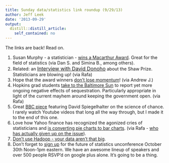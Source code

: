 ```yaml
---
title: Sunday data/statistics link roundup (9/29/13)
author: Jeff Leek
date: '2013-09-29'
output:
  distill::distill_article:
    self_contained: no
---
```


The links are back! Read on.

  1. <span style="line-height: 15.994318008422852px;">Susan Murphy - a statistician - <a href="http://ns.umich.edu/new/multimedia/videos/21711-u-m-professor-susan-murphy-earns-prestigious-macarthur-fellowship">wins a Macarthur Award</a>. Great for the field of statistics (via Dan S. and Simina B., among others).</span>
  2. Related: an <a style="font-size: 16px;" href="http://www.youtube.com/watch?v=heWEDx1gbB0">Interview with David Donoho</a> about the Shaw Prize. Statisticians are blowing up! (via Rafa)
  3. Hope that the award winners [don't lose momentum](http://www.nber.org/papers/w19445)! (via Andrew J.)
  4. Hopkins grad students [take to the Baltimore Sun](http://www.baltimoresun.com/news/opinion/oped/bs-ed-biomedical-research,0,6244826.story) to report yet more ongoing negative effects of sequestration. Particularly appropriate in light of the current mayhem around keeping the government open. (via Rafa)
  5. Great [BBC piece](http://www.youtube.com/watch?v=1OQvGvQAI7A) featuring David Spiegelhalter on the science of chance. I rarely watch Youtube videos that long all the way through, but I made it to the end of this one.
  6. Love how Yahoo finance has recognized the agonized cries of statisticians and [is converting pie charts to bar charts](http://finance.yahoo.com/news/where-americans-rich-poor-spent-193609849.html). (via Rafa - [who has actually given up on the issue](http://simplystatistics.org/2012/11/27/i-give-up-i-am-embracing-pie-charts/)).
  7. [Don't use Hadoop - your data aren't that big](http://www.chrisstucchio.com/blog/2013/hadoop_hatred.html).
  8. Don't forget to [sign up](https://plus.google.com/events/cd94ktf46i1hbi4mbqbbvvga358) for the future of statistics unconference October 30th Noon-1pm eastern. We have an awesome lineup of speakers and over 500 people RSVP'd on google plus alone. It's going to be a thing.
